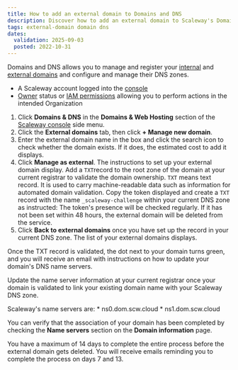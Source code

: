 ```yaml
---
title: How to add an external domain to Domains and DNS
description: Discover how to add an external domain to Scaleway's Domains and DNS service. Follow step-by-step instructions to manage DNS zones, validate domain ownership with TXT records, and integrate external domains efficiently.
tags: external-domain domain dns
dates:
  validation: 2025-09-03
  posted: 2022-10-31
---
```




Domains and DNS allows you to manage and register your [internal](/domains-and-dns/concepts/#internal-domain) and [external domains](/domains-and-dns/concepts/#external-domain) and configure and manage their DNS zones.

<Requirements />

- A Scaleway account logged into the [console](https://console.scaleway.com)
- [Owner](/iam/concepts/#owner) status or [IAM permissions](/iam/concepts/#permission) allowing you to perform actions in the intended Organization

1. Click **Domains & DNS** in the **Domains & Web Hosting** section of the [Scaleway console](https://console.scaleway.com) side menu.
2. Click the **External domains** tab, then click **+ Manage new domain**.
3. Enter the external domain name in the box and click the search icon to check whether the domain exists. If it does, the estimated cost to add it displays.
      <Lightbox image={image} alt="" />
4. Click **Manage as external**. The instructions to set up your external domain display. Add a `TXT`record to the root zone of the domain at your current registrar to validate the domain ownership.
      <Message type="note">
        `TXT` means text record. It is used to carry machine-readable data such as information for automated domain validation.
      </Message>
      Copy the token displayed and create a `TXT` record with the name `_scaleway-challenge` within your current DNS zone as instructed:
      <Lightbox image={image2} alt="" />
      <Message type="important">
        The token's presence will be checked regularly. If it has not been set within 48 hours, the external domain will be deleted from the service.
      </Message>
5. Click **Back to external domains** once you have set up the record in your current DNS zone. The list of your external domains displays.

Once the TXT record is validated, the dot next to your domain turns green, and you will receive an email with instructions on how to update your domain's DNS name servers.

Update the name server information at your current registrar once your domain is validated to link your existing domain name with your Scaleway DNS zone.

<Message type="note">
  Scaleway's name servers are:
  * ns0.dom.scw.cloud
  * ns1.dom.scw.cloud
</Message>

You can verify that the association of your domain has been completed by checking the **Name servers** section on the **Domain information** page.

<Message type="important">
  You have a maximum of 14 days to complete the entire process before the external domain gets deleted. You will receive emails reminding you to complete the process on days 7 and 13.
</Message>


